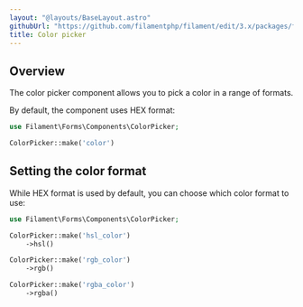 ```yaml
---
layout: "@layouts/BaseLayout.astro"
githubUrl: "https://github.com/filamentphp/filament/edit/3.x/packages/forms/docs/03-fields/17-color-picker.md"
title: Color picker
---
```


## Overview

The color picker component allows you to pick a color in a range of formats.

By default, the component uses HEX format:

```php
use Filament\Forms\Components\ColorPicker;

ColorPicker::make('color')
```

<AutoScreenshot name="forms/fields/color-picker/simple" alt="Color picker" version="3.x" />

## Setting the color format

While HEX format is used by default, you can choose which color format to use:

```php
use Filament\Forms\Components\ColorPicker;

ColorPicker::make('hsl_color')
    ->hsl()

ColorPicker::make('rgb_color')
    ->rgb()

ColorPicker::make('rgba_color')
    ->rgba()
```
